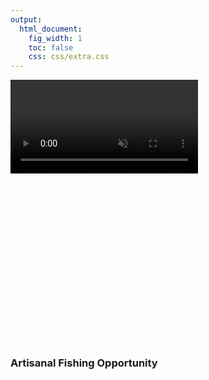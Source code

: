 ```yaml
---
output:
  html_document:
    fig_width: 1
    toc: false
    css: css/extra.css
---
```


<!-- <video autoplay muted loop id="myVideo"> -->
<!-- <source src="images/waves-ruvim-miksanskiy-pexels.mp4" type="video/mp4"> -->
<!-- </video> -->

<!-- <video autoplay muted loop id="myVideo"> -->
<!-- <source src="images/cliffs-rodnae-pexels.mp4" type="video/mp4"> -->
<!-- </video> -->

<video autoplay muted loop id="myVideo">
<source src="images/sea-ad-urpina-pexels.mp4" type="video/mp4">
</video>

<!-- AO goal page title with banner image -->
<div class="page-lead" style="background-image:url(images/goals/clint-bustrillos-unsplash-ao.jpg);padding-top:270px">
<div class="wrap page-lead-content">
<h3 class="header"> 
Artisanal Fishing Opportunity
</h3>
</div>
</div>
